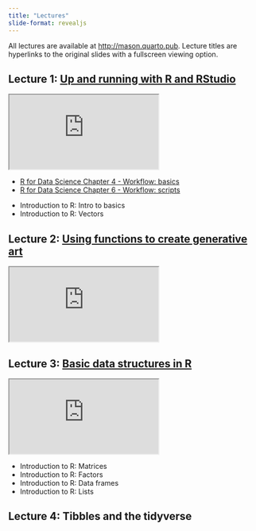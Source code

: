```yaml
---
title: "Lectures"
slide-format: revealjs
---
```


::: callout-note
All lectures are available at <http://mason.quarto.pub>. Lecture titles are hyperlinks to the original slides with a fullscreen viewing option.
:::

## Lecture 1: [Up and running with R and RStudio](https://mason.quarto.pub/up-and-running-with-r-and-rstudio/#/title-slide)

```{=html}
<iframe class="slide-deck" src="https://mason.quarto.pub/up-and-running-with-r-and-rstudio/" title="Up and running with R and Studio"></iframe>
```
::: {.callout-important title="Reading Assignment" icon="false" collapse="true" appearance="simple"}
-   [R for Data Science Chapter 4 - Workflow: basics](https://r4ds.had.co.nz/workflow-basics.html)
-   [R for Data Science Chapter 6 - Workflow: scripts](https://r4ds.had.co.nz/workflow-scripts.html)
:::

::: {.callout-tip title="DataCamp Assignment" icon="false" collapse="true" appearance="simple"}
-   Introduction to R: Intro to basics
-   Introduction to R: Vectors
:::

## Lecture 2: [Using functions to create generative art](https://mason.quarto.pub/using-functions-to-create-generative-art/)

```{=html}
<iframe class="slide-deck" src="https://mason.quarto.pub/using-functions-to-create-generative-art/" title="Using functions to create generative art"></iframe>
```
## Lecture 3: [Basic data structures in R](https://mason.quarto.pub/basic-data-structures-in-r/)

```{=html}
<iframe class="slide-deck" src="https://mason.quarto.pub/basic-data-structures-in-r/" title="Basic data structures in R"></iframe>
```

::: {.callout-tip title="DataCamp Assignment" icon="false" collapse="true" appearance="simple"}
-   Introduction to R: Matrices
-   Introduction to R: Factors
-   Introduction to R: Data frames
-   Introduction to R: Lists
:::

## Lecture 4: Tibbles and the tidyverse
